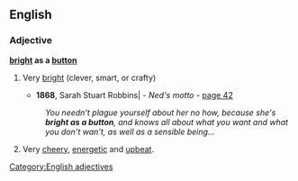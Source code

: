==English==

===Adjective===
'''[[bright]] as a [[button]]'''

# {{simile}} Very [[bright]] (clever, smart, or crafty)
#*'''1868''', Sarah Stuart Robbins| - ''Ned's motto'' - [http://books.google.com/books?id=QNoBAAAAQAAJ&q=%22she's+bright+as+a+button%22&dq=%22she's+bright+as+a+button%22&lr=&pgis=1 page 42]
#:''You needn't plague yourself about her no how, because she's '''bright as a button''', and knows all about what you want and what you don't wan't, as well as a sensible being...''
#{{simile}} Very [[cheery]], [[energetic]] and [[upbeat]].

[[Category:English adjectives]]